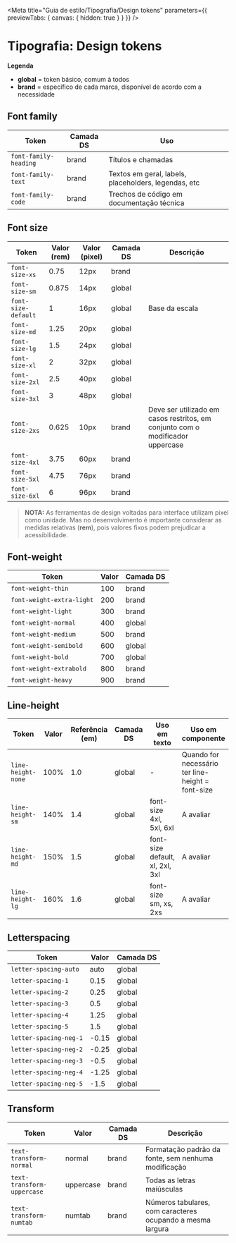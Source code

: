 
<Meta
  title="Guia de estilo/Tipografia/Design tokens"
  parameters={{ previewTabs: { canvas: { hidden: true } } }}
/>

# Tipografia: Design tokens

**Legenda**

- **global** = token básico, comum à todos
- **brand** = específico de cada marca, disponível de acordo com a necessidade

## Font family

| Token                 | Camada DS | Uso                                                  |
| --------------------- | --------- | ---------------------------------------------------- |
| `font-family-heading` | brand     | Títulos e chamadas                                   |
| `font-family-text`    | brand     | Textos em geral, labels, placeholders, legendas, etc |
| `font-family-code`    | brand     | Trechos de código em documentação técnica            |

## Font size

| Token               | Valor (rem) | Valor (pixel) | Camada DS | Descrição                                                                      |
| ------------------- | ----------- | ------------- | --------- | ------------------------------------------------------------------------------ |
| `font-size-xs`      | 0.75        | 12px          | brand     |                                                                                |
| `font-size-sm`      | 0.875       | 14px          | global    |                                                                                |
| `font-size-default` | 1           | 16px          | global    | Base da escala                                                                 |
| `font-size-md`      | 1.25        | 20px          | global    |                                                                                |
| `font-size-lg`      | 1.5         | 24px          | global    |                                                                                |
| `font-size-xl`      | 2           | 32px          | global    |                                                                                |
| `font-size-2xl`     | 2.5         | 40px          | global    |                                                                                |
| `font-size-3xl`     | 3           | 48px          | global    |                                                                                |
| `font-size-2xs`     | 0.625       | 10px          | brand     | Deve ser utilizado em casos restritos, em conjunto com o modificador uppercase |
| `font-size-4xl`     | 3.75        | 60px          | brand     |                                                                                |
| `font-size-5xl`     | 4.75        | 76px          | brand     |                                                                                |
| `font-size-6xl`     | 6           | 96px          | brand     |                                                                                |

> **NOTA:** As ferramentas de design voltadas para interface utilizam pixel como unidade. Mas no desenvolvimento é importante considerar as medidas relativas (**rem**), pois valores fixos podem prejudicar a acessibilidade.

## Font-weight

| Token                     | Valor | Camada DS |
| ------------------------- | ----- | --------- |
| `font-weight-thin`        | 100   | brand     |
| `font-weight-extra-light` | 200   | brand     |
| `font-weight-light`       | 300   | brand     |
| `font-weight-normal`      | 400   | global    |
| `font-weight-medium`      | 500   | brand     |
| `font-weight-semibold`    | 600   | global    |
| `font-weight-bold`        | 700   | global    |
| `font-weight-extrabold`   | 800   | brand     |
| `font-weight-heavy`       | 900   | brand     |

## Line-height

| Token              | Valor | Referência (em) | Camada DS | Uso em texto                    | Uso em componente                                 |
| ------------------ | ----- | --------------- | --------- | ------------------------------- | ------------------------------------------------- |
| `line-height-none` | 100%  | 1.0             | global    | -                               | Quando for necessário ter line-height = font-size |
| `line-height-sm`   | 140%  | 1.4             | global    | font-size 4xl, 5xl, 6xl         | A avaliar                                         |
| `line-height-md`   | 150%  | 1.5             | global    | font-size default, xl, 2xl, 3xl | A avaliar                                         |
| `line-height-lg`   | 160%  | 1.6             | global    | font-size sm, xs, 2xs           | A avaliar                                         |

## Letterspacing

| Token                  | Valor | Camada DS |
| ---------------------- | ----- | --------- |
| `letter-spacing-auto`  | auto  | global    |
| `letter-spacing-1`     | 0.15  | global    |
| `letter-spacing-2`     | 0.25  | global    |
| `letter-spacing-3`     | 0.5   | global    |
| `letter-spacing-4`     | 1.25  | global    |
| `letter-spacing-5`     | 1.5   | global    |
| `letter-spacing-neg-1` | -0.15 | global    |
| `letter-spacing-neg-2` | -0.25 | global    |
| `letter-spacing-neg-3` | -0.5  | global    |
| `letter-spacing-neg-4` | -1.25 | global    |
| `letter-spacing-neg-5` | -1.5  | global    |

## Transform

| Token                      | Valor     | Camada DS | Descrição                                                  |
| -------------------------- | --------- | --------- | ---------------------------------------------------------- |
| `text-transform-normal`    | normal    | brand     | Formatação padrão da fonte, sem nenhuma modificação        |
| `text-transform-uppercase` | uppercase | brand     | Todas as letras maiúsculas                                 |
| `text-transform-numtab`    | numtab    | brand     | Números tabulares, com caracteres ocupando a mesma largura |
